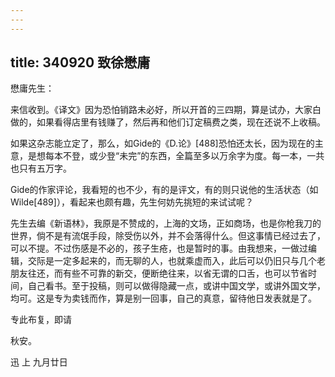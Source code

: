 ```yaml
---
---
---
```

title: 340920 致徐懋庸
---




懋庸先生：

来信收到。《译文》因为恐怕销路未必好，所以开首的三四期，算是试办，大家白做的，如果看得店里有钱赚了，然后再和他们订定稿费之类，现在还说不上收稿。

如果这杂志能立定了，那么，如Gide的《D.论》[488]恐怕还太长，因为现在的主意，是想每本不登，或少登“未完”的东西，全篇至多以万余字为度。每一本，一共也只有五万字。

Gide的作家评论，我看短的也不少，有的是评文，有的则只说他的生活状态（如Wilde[489]），看起来也颇有趣，先生何妨先挑短的来试试呢？

先生去编《新语林》，我原是不赞成的，上海的文场，正如商场，也是你枪我刀的世界，倘不是有流氓手段，除受伤以外，并不会落得什么。但这事情已经过去了，可以不提。不过伤感是不必的，孩子生疮，也是暂时的事。由我想来，一做过编辑，交际是一定多起来的，而无聊的人，也就乘虚而入，此后可以仍旧只与几个老朋友往还，而有些不可靠的新交，便断绝往来，以省无谓的口舌，也可以节省时间，自己看书。至于投稿，则可以做得隐藏一点，或讲中国文学，或讲外国文学，均可。这是专为卖钱而作，算是别一回事，自己的真意，留待他日发表就是了。

专此布复，即请

秋安。

迅 上 九月廿日